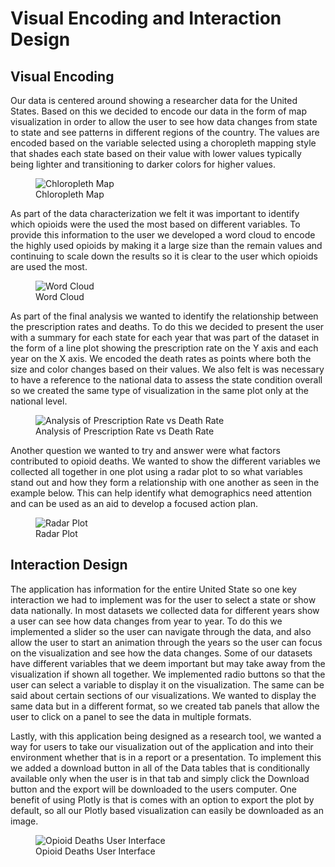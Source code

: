 # Visual Encoding and Interaction Design

## Visual Encoding

Our data is centered around showing a researcher data for the United States.  Based on this we decided to encode our data in the form of map visualization in order to allow the user to see how data changes from state to state and see patterns in different regions of the country.  The values are encoded based on the variable selected using a choropleth mapping style that shades each state based on their value with lower values typically being lighter and transitioning to darker colors for higher values.

![Chloropleth Map](./images/chloropleth_map.JPG)  


As part of the data characterization we felt it was important to identify which opioids were the used the most based on different variables.  To provide this information to the user we developed a word cloud to encode the highly used opioids by making it a large size than the remain values and continuing to scale down the results so it is clear to the user which opioids are used the most.

![Word Cloud](./images/word_cloud.jpg)  

As part of the final analysis we wanted to identify the relationship between the prescription rates and deaths.  To do this we decided to present the user with a summary for each state for each year that was part of the dataset in the form of a line plot showing the prescription rate on the Y axis and each year on the X axis.  We encoded the death rates as points where both the size and color changes based on their values.  We also felt is was necessary to have a reference to the national data to assess the state condition overall so we created the same type of visualization in the same plot only at the national level.

![Analysis of Prescription Rate vs Death Rate](./images/analysis1.JPG)  

Another question we wanted to try and answer were what factors contributed to opioid deaths. We wanted to show the different variables we collected all together in one plot using a radar plot to so what variables stand out and how they form a relationship with one another as seen in the example below.  This can help identify what demographics need attention and can be used as an aid to develop a focused action plan.

![Radar Plot](./images/radar_plot.JPG)  


## Interaction Design

The application has information for the entire United State so one key interaction we had to implement was for the user to select a state or show data nationally.  In most datasets we collected data for different years show a user can see how data changes from year to year.  To do this we implemented a slider so the user can navigate through the data, and also allow the user to start an animation through the years so the user can focus on the visualization and see how the data changes.  Some of our datasets have different variables that we deem important but may take away from the visualization if shown all together.  We implemented radio buttons so that the user can select a variable to display it on the visualization.  The same can be said about certain sections of our visualizations.  We wanted to display the same data but in a different format, so we created tab panels that allow the user to click on a panel to see the data in multiple formats.

Lastly, with this application being designed as a research tool, we wanted a way for users to take our visualization out of the application and into their environment whether that is in a report or a presentation.  To implement this we added a download button in all of the Data tables that is conditionally available only when the user is in that tab and simply click the Download button and the export will be downloaded to the users computer.  One benefit of using Plotly is that is comes with an option to export the plot by default, so all our Plotly based visualization can easily be downloaded as an image.

![Opioid Deaths User Interface](./images/user_interface.JPG)  
